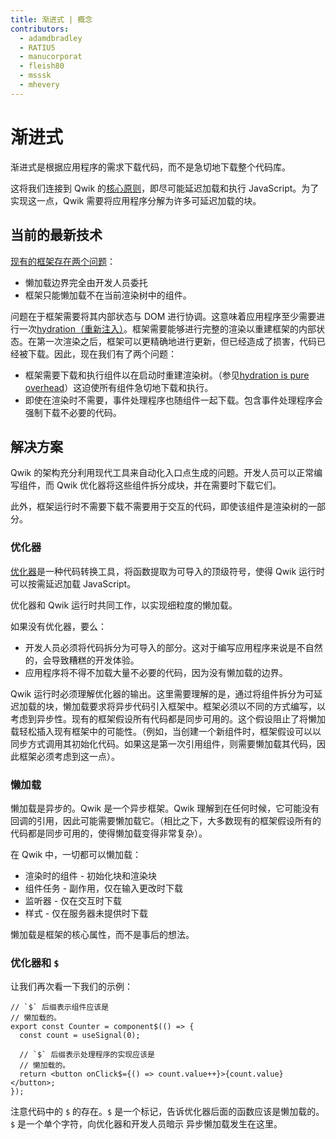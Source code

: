 ```yaml
---
title: 渐进式 | 概念
contributors:
  - adamdbradley
  - RATIU5
  - manucorporat
  - fleish80
  - msssk
  - mhevery
---
```


# 渐进式

渐进式是根据应用程序的需求下载代码，而不是急切地下载整个代码库。

这将我们连接到 Qwik 的[核心原则](../../concepts/think-qwik/index.mdx)，即尽可能延迟加载和执行 JavaScript。为了实现这一点，Qwik 需要将应用程序分解为许多可延迟加载的块。

## 当前的最新技术

[现有的框架存在两个问题](https://www.builder.io/blog/dont-blame-the-developer-for-what-the-frameworks-did)：

- 懒加载边界完全由开发人员委托
- 框架只能懒加载不在当前渲染树中的组件。

问题在于框架需要将其内部状态与 DOM 进行协调。这意味着应用程序至少需要进行一次[hydration（重新注入）](../../concepts/resumable/#resumable-vs-hydration)。框架需要能够进行完整的渲染以重建框架的内部状态。在第一次渲染之后，框架可以更精确地进行更新，但已经造成了损害，代码已经被下载。因此，现在我们有了两个问题：

- 框架需要下载和执行组件以在启动时重建渲染树。（参见[hydration is pure overhead](https://www.builder.io/blog/hydration-is-pure-overhead)）这迫使所有组件急切地下载和执行。
- 即使在渲染时不需要，事件处理程序也随组件一起下载。包含事件处理程序会强制下载不必要的代码。

## 解决方案

Qwik 的架构充分利用现代工具来自动化入口点生成的问题。开发人员可以正常编写组件，而 Qwik 优化器将这些组件拆分成块，并在需要时下载它们。

此外，框架运行时不需要下载不需要用于交互的代码，即使该组件是渲染树的一部分。

### 优化器

[优化器](../../advanced/optimizer/index.mdx)是一种代码转换工具，将函数提取为可导入的顶级符号，使得 Qwik 运行时可以按需延迟加载 JavaScript。

优化器和 Qwik 运行时共同工作，以实现细粒度的懒加载。

如果没有优化器，要么：

- 开发人员必须将代码拆分为可导入的部分。这对于编写应用程序来说是不自然的，会导致糟糕的开发体验。
- 应用程序将不得不加载大量不必要的代码，因为没有懒加载的边界。

Qwik 运行时必须理解优化器的输出。这里需要理解的是，通过将组件拆分为可延迟加载的块，懒加载要求将异步代码引入框架中。框架必须以不同的方式编写，以考虑到异步性。现有的框架假设所有代码都是同步可用的。这个假设阻止了将懒加载轻松插入现有框架中的可能性。（例如，当创建一个新组件时，框架假设可以以同步方式调用其初始化代码。如果这是第一次引用组件，则需要懒加载其代码，因此框架必须考虑到这一点）。

### 懒加载

懒加载是异步的。Qwik 是一个异步框架。Qwik 理解到在任何时候，它可能没有回调的引用，因此可能需要懒加载它。（相比之下，大多数现有的框架假设所有的代码都是同步可用的，使得懒加载变得非常复杂）。

在 Qwik 中，一切都可以懒加载：

- 渲染时的组件 - 初始化块和渲染块
- 组件任务 - 副作用，仅在输入更改时下载
- 监听器 - 仅在交互时下载
- 样式 - 仅在服务器未提供时下载

懒加载是框架的核心属性，而不是事后的想法。

### 优化器和 `$`

让我们再次看一下我们的示例：

```tsx
// `$` 后缀表示组件应该是
// 懒加载的。
export const Counter = component$(() => {
  const count = useSignal(0);

  // `$` 后缀表示处理程序的实现应该是
  // 懒加载的。
  return <button onClick$={() => count.value++}>{count.value}</button>;
});
```

注意代码中的 `$` 的存在。`$` 是一个标记，告诉优化器后面的函数应该是懒加载的。
`$` 是一个单个字符，向优化器和开发人员暗示
异步懒加载发生在这里。
